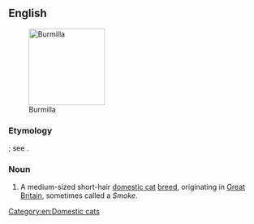 ==English==
[[Image:Burmilla male-cat.jpg|thumb|right|150px|Burmilla]]

===Etymology===
{{blend|en|Burmese|chinchilla}}; see {{w|Chinchilla Persian}}.

===Noun===
{{en-noun}}

# {{lb|en|zoology}} A medium-sized short-hair [[domestic cat]] [[breed]], originating in [[Great Britain]], sometimes called a ''Smoke''.

{{wikipedia}}
{{commonscat|Burmilla}}

[[Category:en:Domestic cats]]